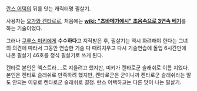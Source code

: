 [[란스 어택]]의 뒤를 잇는 캐릭터명 필살기.

사용자는 [[오가와 켄타로]]로, 처음에는 '''[[wiki: "츠바메가에시" 초음속으로 3연속 베기]]'''를 하는 기술이었다.

그러나 [[쿠루스 미키]]에게 '''수수하다'''고 지적받은 후, 필살기는 역시 화려해야 한다는 그녀의 의견에 따라서 그동안 연습한 기술 다 때려치우고 다시 기술연습에 돌입 6시간만에 나온 필살기 46호를 정식 필살기로 쓰게 된다.

켄타로 본인은 엑스트라....로 지을려고 했지만, 미키가 켄타로군 슬래쉬로 이름 지었다. 본인은 켄타로 슬래쉬로 만족하려 했지만, 켄타로군은 군이니까 켄타로군 슬래쉬라는 말도 안되는 이유로 켄타로군 슬래쉬로 결정. 란스 어택하고는 다른 맛이 나는 필살기.
